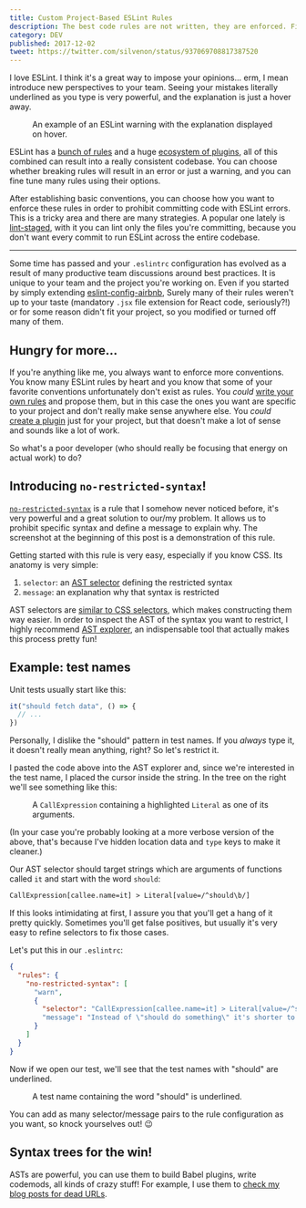 ```yaml
---
title: Custom Project-Based ESLint Rules
description: The best code rules are not written, they are enforced. Find out how to create your own ESLint rules using an existing rule and syntax tree selectors.
category: DEV
published: 2017-12-02
tweet: https://twitter.com/silvenon/status/937069708817387520
---
```



I love ESLint. I think it's a great way to impose your opinions... erm, I mean introduce new perspectives to your team. Seeing your mistakes literally underlined as you type is very powerful, and the explanation is just a hover away.

<figure>
  <ProseImage {...imgErrorExample} />
  <figcaption>
    An example of an ESLint warning with the explanation displayed on hover.
  </figcaption>
</figure>

ESLint has a [bunch of rules][rules] and a huge [ecosystem of plugins][plugins], all of this combined can result into a really consistent codebase. You can choose whether breaking rules will result in an error or just a warning, and you can fine tune many rules using their options.

After establishing basic conventions, you can choose how you want to enforce these rules in order to prohibit committing code with ESLint errors. This is a tricky area and there are many strategies. A popular one lately is [lint-staged], with it you can lint only the files you're committing, because you don't want every commit to run ESLint across the entire codebase.

---

Some time has passed and your `.eslintrc` configuration has evolved as a result of many productive team discussions around best practices. It is unique to your team and the project you're working on. Even if you started by simply extending [eslint-config-airbnb], Surely many of their rules weren't up to your taste (mandatory `.jsx` file extension for React code, seriously?!) or for some reason didn't fit your project, so you modified or turned off many of them.

## Hungry for more...

If you're anything like me, you always want to enforce more conventions. You know many ESLint rules by heart and you know that some of your favorite conventions unfortunately don't exist as rules. You _could_ [write your own rules][authoring rules] and propose them, but in this case the ones you want are specific to your project and don't really make sense anywhere else. You _could_ [create a plugin][authoring plugins] just for your project, but that doesn't make a lot of sense and sounds like a lot of work.

So what's a poor developer (who should really be focusing that energy on actual work) to do?

## Introducing `no-restricted-syntax`!

[`no-restricted-syntax`][no-restricted-syntax] is a rule that I somehow never noticed before, it's very powerful and a great solution to our/my problem. It allows us to prohibit specific syntax and define a message to explain why. The screenshot at the beginning of this post is a demonstration of this rule.

Getting started with this rule is very easy, especially if you know CSS. Its anatomy is very simple:

  1. `selector`: an [AST selector][selector] defining the restricted syntax
  2. `message`: an explanation why that syntax is restricted

AST selectors are [similar to CSS selectors][selector-syntax], which makes constructing them way easier. In order to inspect the AST of the syntax you want to restrict, I highly recommend [AST explorer], an indispensable tool that actually makes this process pretty fun!

## Example: test names

Unit tests usually start like this:

```js
it("should fetch data", () => {
  // ...
})
```

Personally, I dislike the "should" pattern in test names. If you _always_ type it, it doesn't really mean anything, right? So let's restrict it.

I pasted the code above into the AST explorer and, since we're interested in the test name, I placed the cursor inside the string. In the tree on the right we'll see something like this:

<figure>
  <ProseImage {...imgAstExplorer} />
  <figcaption>
    A <code>CallExpression</code> containing a highlighted <code>Literal</code> as one of its arguments.
  </figcaption>
</figure>

(In your case you're probably looking at a more verbose version of the above, that's because I've hidden location data and `type` keys to make it cleaner.)

Our AST selector should target strings which are arguments of functions called `it` and start with the word `should`:

```txt
CallExpression[callee.name=it] > Literal[value=/^should\b/]
```

If this looks intimidating at first, I assure you that you'll get a hang of it pretty quickly. Sometimes you'll get false positives, but usually it's very easy to refine selectors to fix those cases.

Let's put this in our `.eslintrc`:

```json
{
  "rules": {
    "no-restricted-syntax": [
      "warn",
      {
        "selector": "CallExpression[callee.name=it] > Literal[value=/^should\\b/]"
        "message": "Instead of \"should do something\" it's shorter to type \"does something\"."
      }
    ]
  }
}
```

Now if we open our test, we'll see that the test names with "should" are underlined.

<figure>
  <ProseImage {...imgShouldUnderlined} />
  <figcaption>
    A test name containing the word "should" is underlined.
  </figcaption>
</figure>

You can add as many selector/message pairs to the rule configuration as you want, so knock yourselves out! 😉

## Syntax trees for the win!

ASTs are powerful, you can use them to build Babel plugins, write codemods, all kinds of crazy stuff! For example, I use them to [check my blog posts for dead URLs](/blog/checking-for-dead-urls).

[rules]: https://eslint.org/docs/latest/rules/
[plugins]: https://npms.io/search?q=eslint-plugin
[lint-staged]: https://github.com/okonet/lint-staged
[eslint-config-airbnb]: https://github.com/airbnb/javascript/tree/master/packages/eslint-config-airbnb
[authoring rules]: https://eslint.org/docs/latest/developer-guide/working-with-rules
[authoring plugins]: https://eslint.org/docs/latest/developer-guide/working-with-plugins
[no-restricted-syntax]: https://eslint.org/docs/latest/rules/no-restricted-syntax
[selector]: https://eslint.org/docs/latest/developer-guide/selectors
[selector-syntax]: https://eslint.org/docs/latest/developer-guide/selectors#what-syntax-can-selectors-have
[AST explorer]: https://astexplorer.net/